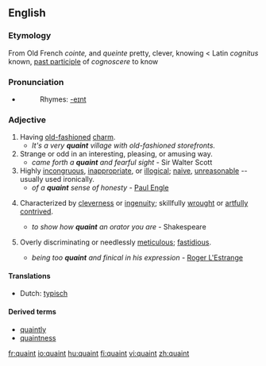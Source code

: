 ==English==

===Etymology===
From Old French ''cointe,'' and ''queinte'' pretty, clever, knowing < Latin ''cognitus'' known, [[past participle]] of ''cognoscere'' to know

===Pronunciation===
* {{IPA|/kweɪnt/}}
*:Rhymes: [[Rhymes:English:-eɪnt|-eɪnt]]

===Adjective===
{{en-adj-er}}

# Having [[old-fashioned]] [[charm]].
#* ''It's a very '''quaint''' village with old-fashioned storefronts.''
# Strange or odd in an interesting, pleasing, or amusing way.
#* ''came forth a '''quaint''' and fearful sight'' - Sir Walter Scott
# Highly [[incongruous]], [[inappropriate]], or [[illogical]]; [[naive]], [[unreasonable]] -- usually used ironically.
#* ''of a '''quaint''' sense of honesty'' - [[wikipedia:Paul Engle|Paul Engle]]
# {{obsolete}} Characterized by [[cleverness]] or [[ingenuity]]; skillfully [[wrought]] or [[artfully]] [[contrived]].
#* ''to show how '''quaint''' an orator you are'' - Shakespeare
# {{obsolete}} Overly discriminating or needlessly [[meticulous]]; [[fastidious]].
#* ''being too '''quaint''' and finical in his expression'' - [[wikipedia:Roger L'Estrange|Roger L'Estrange]]

====Translations====
{{trans-top|old-fashioned charm}}
{{trans-mid}}
{{trans-bottom}}

{{trans-top|interestingly strange}}
*Dutch: [[typisch]]
{{trans-mid}}
{{trans-bottom}}

{{trans-top|incongruous, inappropriate or illogical}}
{{trans-mid}}
{{trans-bottom}}

{{trans-top|cleverness or ingenuity}}
{{trans-mid}}
{{trans-bottom}}

{{trans-top|fastidious}}
{{trans-mid}}
{{trans-bottom}}


====Derived terms====
* [[quaintly]]
* [[quaintness]]

[[fr:quaint]]
[[io:quaint]]
[[hu:quaint]]
[[fi:quaint]]
[[vi:quaint]]
[[zh:quaint]]